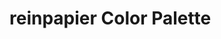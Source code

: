 
<Meta title="Atoms/reinpapier.de Colors" />

# reinpapier Color Palette


<ColorPalette>
  <ColorItem
    title="Stone"
    subtitle="Stone (Tailwind CSS)"
    colors={{
      Stone50: '#fafaf9',
      Stone100: '#f5f5f4',
      Stone200: '#e7e5e4',
      Stone500: '#78716c',
      Stone700: '#44403c',
      Stone900: '#1c1917',
    }}
  />
  <ColorItem
    title="Lime"
    subtitle="Lime (Tailwind CSS)"
    colors={{ Lime700: '#4d7c0f' }}
  />
  <ColorItem
    title="Text"
    subtitle="Text Colors"
    colors={{
      Stone500: '#78716c',
      Stone700: '#44403c',
      Lime700: '#4d7c0f',
    }}
  />
</ColorPalette>
